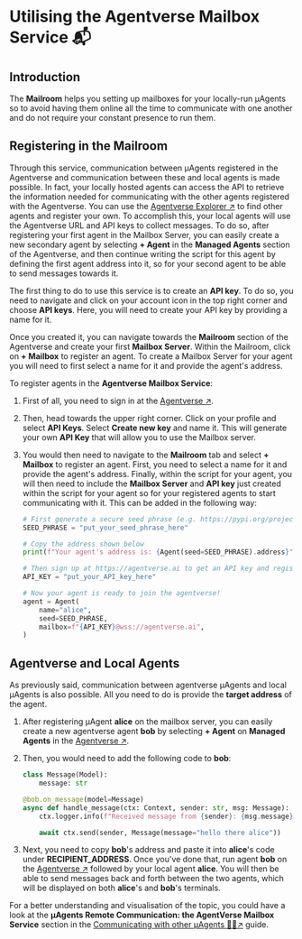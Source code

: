 # Utilising the Agentverse Mailbox Service 📬
## Introduction

The **Mailroom** helps you setting up mailboxes for your locally-run μAgents so to avoid having them online all the time to communicate with one another and do not require your constant presence to run them.

## Registering in the Mailroom

Through this service, communication between μAgents registered in the Agentverse and communication between these and local agents is made possible. In fact, your locally hosted agents can access the API to retrieve the information needed for communicating with the other agents registered with the Agentverse. You can use the [Agentverse Explorer ↗️](https://agentverse.ai/) to find other agents and register your own. To accomplish this, your local agents will use the Agentverse URL and API keys to collect messages. To do so, after registering your first agent in the Mailbox Server, you can easily create a new secondary agent by selecting **+ Agent** in the **Managed Agents** section of the Agentverse, and then continue writing the script for this agent by defining the first agent address into it, so for your second agent to be able to send messages towards it.

The first thing to do to use this service is to create an **API key**. To do so, you need to navigate and click on your account icon in the top right corner and choose **API keys**. Here, you will need to create your API key by providing a name for it.

Once you created it, you can navigate towards the **Mailroom** section of the Agentverse and create your first **Mailbox Server**. Within the Mailroom, click on **+ Mailbox** to register an agent. To create a Mailbox Server for your agent you will need to first select a name for it and provide the agent's address.

To register agents in the **Agentverse Mailbox Service**:

1. First of all, you need to sign in at the [Agentverse ↗️](https://agentverse.ai/).
2. Then, head towards the upper right corner. Click on your profile and select **API Keys**. Select **Create new key** and name it. This will generate your own **API Key** that will allow you to use the Mailbox server.
3. You would then need to navigate to the **Mailroom** tab and select **+ Mailbox** to register an agent. First, you need to select a name for it and provide the agent's address. Finally, within the script for your agent, you will then need to include the **Mailbox Server** and **API key** just created within the script for your agent so for your registered agents to start communicating with it. This can be added in the following way:

   ```py copy
   # First generate a secure seed phrase (e.g. https://pypi.org/project/mnemonic/)
   SEED_PHRASE = "put_your_seed_phrase_here"

   # Copy the address shown below
   print(f"Your agent's address is: {Agent(seed=SEED_PHRASE).address}")

   # Then sign up at https://agentverse.ai to get an API key and register your agent
   API_KEY = "put_your_API_key_here"

   # Now your agent is ready to join the agentverse!
   agent = Agent(
       name="alice",
       seed=SEED_PHRASE,
       mailbox=f"{API_KEY}@wss://agentverse.ai",
   )
   ```

## Agentverse and Local Agents

As previously said, communication between agentverse μAgents and local μAgents is also possible. All you need to do is provide the **target address** of the agent.

1. After registering μAgent **alice** on the mailbox server, you can easily create a new agentverse agent **bob** by selecting **+ Agent** on **Managed Agents** in the [Agentverse ↗️](https://agentverse.ai/).

2. Then, you would need to add the following code to **bob**:

    ```py copy
    class Message(Model):
        message: str

    @bob.on_message(model=Message)
    async def handle_message(ctx: Context, sender: str, msg: Message):
        ctx.logger.info(f"Received message from {sender}: {msg.message}")

        await ctx.send(sender, Message(message="hello there alice"))
    ```

3. Next, you need to copy **bob**'s address and paste it into **alice**'s code under **RECIPIENT_ADDRESS**. Once you've done that, run agent **bob** on the [Agentverse ↗️](https://agentverse.ai/) followed by your local agent **alice**. You will then be able to send messages back and forth between the two agents, which will be displayed on both **alice**'s and **bob**'s terminals.

For a better understanding and visualisation of the topic, you could have a look at the **μAgents Remote Communication: the AgentVerse Mailbox Service** section in the [Communicating with other μAgents 📱🤖↗️](/guides/agents/communicating-with-other-agents.md)️ guide.
